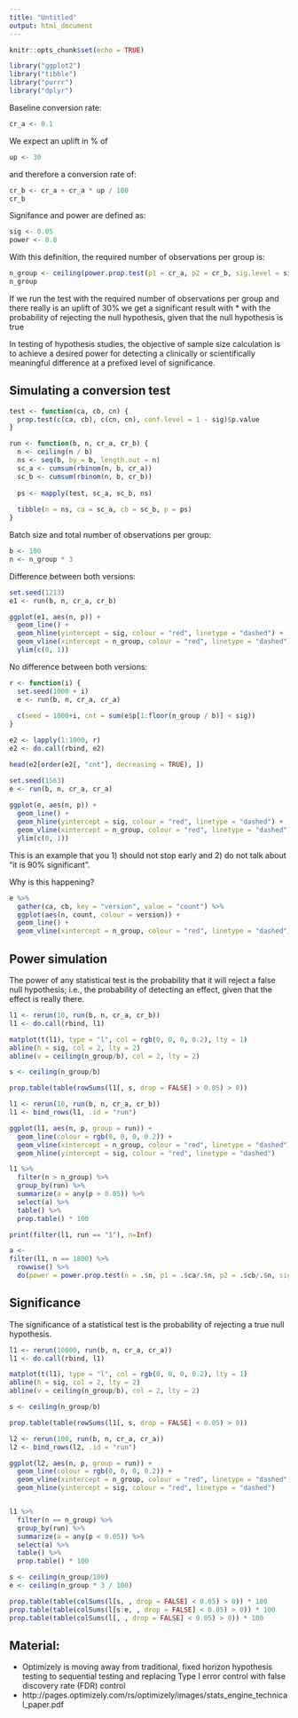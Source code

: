 ```yaml
---
title: "Untitled"
output: html_document
---
```


```r
knitr::opts_chunk$set(echo = TRUE)

library("ggplot2")
library("tibble")
library("purrr")
library("dplyr")
```

Baseline conversion rate:
```r
cr_a <- 0.1
```

We expect an uplift in % of
```r
up <- 30
```
and therefore a conversion rate of:
```r
cr_b <- cr_a + cr_a * up / 100
cr_b
```

Signifance and power are defined as:
```r
sig <- 0.05
power <- 0.8
```

With this definition, the required number of observations per group is:
```r
n_group <- ceiling(power.prop.test(p1 = cr_a, p2 = cr_b, sig.level = sig, power = power)$n)
n_group
```

If we run the test with the required number of observations per group and there
really is an uplift of 30% we get a significant result with
* with the probability of rejecting the null hypothesis, given that the null hypothesis is true


In testing of hypothesis studies, the objective of sample size calculation is to achieve a desired power for detecting a clinically or scientifically meaningful difference at a prefixed level of significance.


## Simulating a conversion test

```r
test <- function(ca, cb, cn) { 
  prop.test(c(ca, cb), c(cn, cn), conf.level = 1 - sig)$p.value
}

run <- function(b, n, cr_a, cr_b) {
  n <- ceiling(n / b)
  ns <- seq(b, by = b, length.out = n)
  sc_a <- cumsum(rbinom(n, b, cr_a))
  sc_b <- cumsum(rbinom(n, b, cr_b))
  
  ps <- mapply(test, sc_a, sc_b, ns)
  
  tibble(n = ns, ca = sc_a, cb = sc_b, p = ps)
}
```

Batch size and total number of observations per group:
```r
b <- 100
n <- n_group * 3
```

Difference between both versions:
```r
set.seed(1213)
e1 <- run(b, n, cr_a, cr_b)

ggplot(e1, aes(n, p)) + 
  geom_line() + 
  geom_hline(yintercept = sig, colour = "red", linetype = "dashed") +
  geom_vline(xintercept = n_group, colour = "red", linetype = "dashed") +
  ylim(c(0, 1))
```

No difference between both versions:
```r
r <- function(i) {
  set.seed(1000 + i)
  e <- run(b, n, cr_a, cr_a)
  
  c(seed = 1000+i, cnt = sum(e$p[1:floor(n_group / b)] < sig))
}

e2 <- lapply(1:1000, r)
e2 <- do.call(rbind, e2)

head(e2[order(e2[, "cnt"], decreasing = TRUE), ])
```

```r
set.seed(1563)
e <- run(b, n, cr_a, cr_a)
  
ggplot(e, aes(n, p)) + 
  geom_line() + 
  geom_hline(yintercept = sig, colour = "red", linetype = "dashed") +
  geom_vline(xintercept = n_group, colour = "red", linetype = "dashed") +
  ylim(c(0, 1))
```

This is an example that you 1) should not stop early and 2) do not talk 
about "it is 90% significant".

Why is this happening?

```r
e %>%
  gather(ca, cb, key = "version", value = "count") %>%
  ggplot(aes(n, count, colour = version)) +
  geom_line() +
  geom_vline(xintercept = n_group, colour = "red", linetype = "dashed")
```


## Power simulation

The power of any statistical test is the probability that it will reject a false null hypothesis; 
i.e., the probability of detecting an effect, given that the effect is really there.

```r
l1 <- rerun(10, run(b, n, cr_a, cr_b))
l1 <- do.call(rbind, l1)

matplot(t(l1), type = "l", col = rgb(0, 0, 0, 0.2), lty = 1)
abline(h = sig, col = 2, lty = 2)
abline(v = ceiling(n_group/b), col = 2, lty = 2)

s <- ceiling(n_group/b)

prop.table(table(rowSums(l1[, s, drop = FALSE] > 0.05) > 0))
```


```r
l1 <- rerun(10, run(b, n, cr_a, cr_b))
l1 <- bind_rows(l1, .id = "run")

ggplot(l1, aes(n, p, group = run)) +
  geom_line(colour = rgb(0, 0, 0, 0.2)) + 
  geom_vline(xintercept = n_group, colour = "red", linetype = "dashed") +
  geom_hline(yintercept = sig, colour = "red", linetype = "dashed")

l1 %>%
  filter(n > n_group) %>%
  group_by(run) %>%
  summarize(a = any(p > 0.05)) %>%
  select(a) %>%
  table() %>%
  prop.table() * 100
```


```r
print(filter(l1, run == "1"), n=Inf)
```

```r
a <- 
filter(l1, n == 1800) %>%
  rowwise() %>%
  do(power = power.prop.test(n = .$n, p1 = .$ca/.$n, p2 = .$cb/.$n, sig.level = 0.05)$power)
```


## Significance

The significance of a statistical test is the probability of rejecting a true null hypothesis.

```r
l1 <- rerun(10000, run(b, n, cr_a, cr_a))
l1 <- do.call(rbind, l1)

matplot(t(l1), type = "l", col = rgb(0, 0, 0, 0.2), lty = 1)
abline(h = sig, col = 2, lty = 2)
abline(v = ceiling(n_group/b), col = 2, lty = 2)

s <- ceiling(n_group/b)

prop.table(table(rowSums(l1[, s, drop = FALSE] < 0.05) > 0))
```

```r
l2 <- rerun(100, run(b, n, cr_a, cr_a))
l2 <- bind_rows(l2, .id = "run")

ggplot(l2, aes(n, p, group = run)) +
  geom_line(colour = rgb(0, 0, 0, 0.2)) + 
  geom_vline(xintercept = n_group, colour = "red", linetype = "dashed") +
  geom_hline(yintercept = sig, colour = "red", linetype = "dashed")


l1 %>%
  filter(n == n_group) %>%
  group_by(run) %>%
  summarize(a = any(p < 0.05)) %>%
  select(a) %>%
  table() %>%
  prop.table() * 100

```

```r
s <- ceiling(n_group/100)
e <- ceiling(n_group * 3 / 100)

prop.table(table(colSums(l[s, , drop = FALSE] < 0.05) > 0)) * 100
prop.table(table(colSums(l[s:e, , drop = FALSE] < 0.05) > 0)) * 100
prop.table(table(colSums(l[, , drop = FALSE] < 0.05) > 0)) * 100
```



## Material:

- Optimizely is moving away from traditional, fixed horizon hypothesis testing to sequential
testing and replacing Type I error control with false discovery rate (FDR) control
- http://pages.optimizely.com/rs/optimizely/images/stats_engine_technical_paper.pdf
